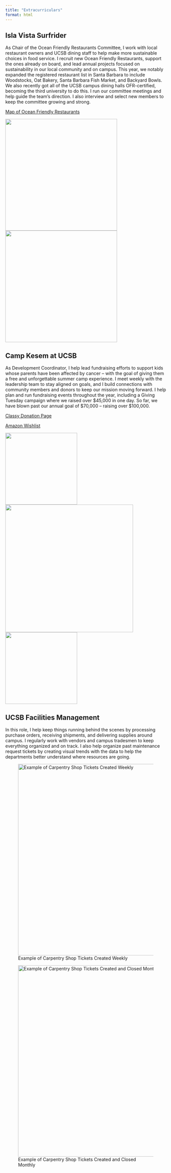 ```yaml
---
title: "Extracurriculars"
format: html
---
```


## Isla Vista Surfrider

As Chair of the Ocean Friendly Restaurants Committee, I work with local restaurant owners and UCSB dining staff to help make more sustainable choices in food service. I recruit new Ocean Friendly Restaurants, support the ones already on board, and lead annual projects focused on sustainability in our local community and on campus. This year, we notably expanded the registered restaurant list in Santa Barbara to include Woodstocks, Oat Bakery, Santa Barbara Fish Market, and Backyard Bowls. We also recently got all of the UCSB campus dining halls OFR-certified, becoming the third university to do this. I run our committee meetings and help guide the team's direction. I also interview and select new members to keep the committee growing and strong.

[Map of Ocean Friendly Restaurants](https://www.surfrider.org/programs/ocean-friendly-restaurants)

::: image-row
![](media/surfrider1.jpeg){width="350"} ![](media/surfrider2.jpeg){width="350"}
:::

## Camp Kesem at UCSB

As Development Coordinator, I help lead fundraising efforts to support kids whose parents have been affected by cancer -- with the goal of giving them a free and unforgettable summer camp experience. I meet weekly with the leadership team to stay aligned on goals, and I build connections with community members and donors to keep our mission moving forward. I help plan and run fundraising events throughout the year, including a Giving Tuesday campaign where we raised over \$45,000 in one day. So far, we have blown past our annual goal of \$70,000 -- raising over \$100,000.

[Classy Donation Page](https://donate.kesem.org/fundraiser/5861476)

[Amazon Wishlist](https://www.amazon.com/hz/wishlist/ls/11GZUY3IJURE/ref=hz_ls_biz_ex)

::: image-row
![](media/kesem2.jpeg){width="225"} ![](media/kesem1.jpeg){width="400"} ![](media/kesem3.jpeg){width="225"}
:::

## UCSB Facilities Management

In this role, I help keep things running behind the scenes by processing purchase orders, receiving shipments, and delivering supplies around campus. I regularly work with vendors and campus tradesmen to keep everything organized and on track. I also help organize past maintenance request tickets by creating visual trends with the data to help the departments better understand where resources are going.

![Example of Carpentry Shop Tickets Created Weekly](media/carp_created_weekly.jpeg){width="600"}

![Example of Carpentry Shop Tickets Created and Closed Monthly](media/carp_created_closed.jpeg){width="600"}
